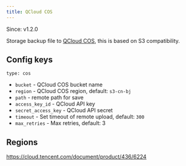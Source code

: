 ```yaml
---
title: QCloud COS
---
```


<Note>Since: v1.2.0</Note>

Storage backup file to [QCloud COS](https://cloud.tencent.com/product/cos), this is based on S3 compatibility.

## Config keys

`type: cos`

- `bucket` - QCloud COS bucket name
- `region` - QCloud COS region, default: `s3-cn-bj`
- `path` - remote path for save
- `access_key_id` - QCloud API key
- `secret_access_key` - QCloud API secret
- `timeout` - Set timeout of remote upload, default: `300`
- `max_retries` - Max retries, default: 3

## Regions

https://cloud.tencent.com/document/product/436/6224

